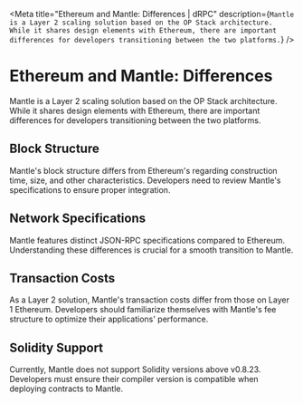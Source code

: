 
<Meta
  title="Ethereum and Mantle: Differences | dRPC"
  description={`Mantle is a Layer 2 scaling solution based on the OP Stack architecture. While it shares design elements with Ethereum, there are important differences for developers transitioning between the two platforms.`}
/>
# Ethereum and Mantle: Differences

Mantle is a Layer 2 scaling solution based on the OP Stack architecture. While it shares design elements with Ethereum, there are important differences for developers transitioning between the two platforms.

## Block Structure

Mantle's block structure differs from Ethereum's regarding construction time, size, and other characteristics. Developers need to review Mantle's specifications to ensure proper integration.

## Network Specifications

Mantle features distinct JSON-RPC specifications compared to Ethereum. Understanding these differences is crucial for a smooth transition to Mantle.

## Transaction Costs

As a Layer 2 solution, Mantle's transaction costs differ from those on Layer 1 Ethereum. Developers should familiarize themselves with Mantle's fee structure to optimize their applications' performance.

## Solidity Support

Currently, Mantle does not support Solidity versions above v0.8.23. Developers must ensure their compiler version is compatible when deploying contracts to Mantle.

<Space h={16} />
<GetStarted />
